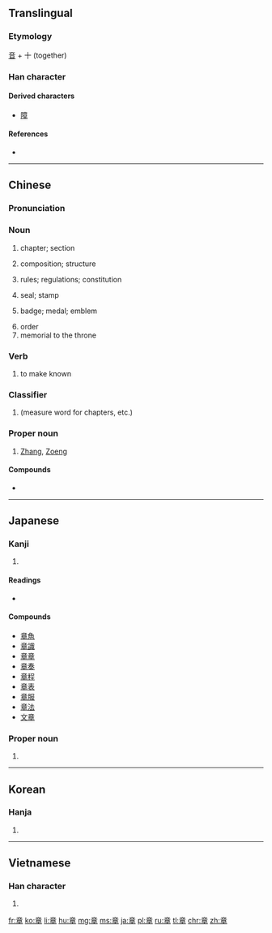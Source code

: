 ==Translingual==

===Etymology===
[[音]] + 十 (together)

===Han character===
{{Han char|rn=117|rad=立|as=06|sn=11|four=0040<sub>6</sub>|canj=卜廿日十 (YTAJ)|ids=⿱[[立]][[早]]}}

====Derived characters====
* [[障]]

====References====
* {{Han ref|kx=0871.080|dkj=25761|dj=1301.170|hdz=42709.040|uh=7AE0|ud=31456|bh=B3B9|bd=46009}}

----

==Chinese==
{{zh-hanzi-box|[[章]]}}

===Pronunciation===
{{zh-pron
|m=zhāng
|c=zoeng1
|h=pfs=chông
|mn=chiuⁿ/chiong
|w=1tsaan
|mc=y
|oc=y
|ma=y
|cat=n,v,cls,pn}}

===Noun===
{{zh-noun}}

# chapter; section
#: {{zh-usex|章節|chapter, section|link=y|inline=y}}
# composition; structure
#: {{zh-usex|文章|article, essay|link=y|inline=y}}
# rules; regulations; constitution
#: {{zh-usex|章程|rules, regulations|link=y|inline=y}}
# seal; stamp
#: {{zh-usex|圖章|stamp, seal|link=y|inline=y}}
# badge; medal; emblem
#: {{zh-usex|徽章|badge, emblem|link=y|inline=y}}
# order
# memorial to the throne
#: {{zh-usex|奏章|memorial to the throne|link=y|inline=y}}

===Verb===
{{zh-verb}}

# to make known

===Classifier===
{{zh-cls}}

# (measure word for chapters, etc.)

===Proper noun===
{{zh-proper noun}}

# {{surname|lang=zh|sort=zhang1}} [[Zhang]], [[Zoeng]]

====Compounds====
* {{zh-l|章魚/章鱼|zhāngyú}}

----

==Japanese==

===Kanji===
{{ja-kanji|grade=3|rs=立06}}

# {{defn|lang=ja|sort=立06}}

====Readings====
* {{ja-readings|on=[[しょう]] (shō)|kun=[[あや]] (aya), [[しるし]] (shirushi), [[あきらか]] (akiraka)}}

====Compounds====
{{der-top}}
* [[章魚]]
* [[章識]]
* [[章章]]
* [[章奏]]
* [[章程]]
* [[章表]]
* [[章服]]
* [[章法]]
* [[文章]]
{{der-bottom}}

===Proper noun===
{{ja-pos|あきら|proper}}

# {{given name|male|lang=ja|sort=あきら}}

----

==Korean==

===Hanja===
{{ko-hanja|hangeul=[[장]]|eumhun=|mr=chang|y=cang}}

# {{defn|lang=ko|sort=立06}}

----

==Vietnamese==

===Han character===
{{vi-hantu|[[chương]]|rs=立06}}

# {{defn|lang=vi|sort=立06}}

[[fr:章]]
[[ko:章]]
[[li:章]]
[[hu:章]]
[[mg:章]]
[[ms:章]]
[[ja:章]]
[[pl:章]]
[[ru:章]]
[[tl:章]]
[[chr:章]]
[[zh:章]]